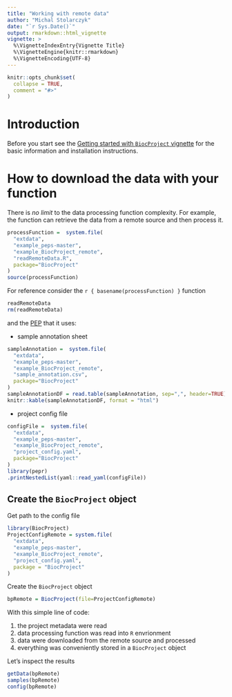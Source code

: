 ```yaml
---
title: "Working with remote data"
author: "Michal Stolarczyk"
date: "`r Sys.Date()`"
output: rmarkdown::html_vignette
vignette: >
  %\VignetteIndexEntry{Vignette Title}
  %\VignetteEngine{knitr::rmarkdown}
  %\VignetteEncoding{UTF-8}
---
```


```r
knitr::opts_chunk$set(
  collapse = TRUE,
  comment = "#>"
)
```

# Introduction

Before you start see the [Getting started with `BiocProject` vignette](./1getStarted.html) for the basic information and installation instructions.

# How to download the data with your function 

There is *no limit* to the data processing function complexity. For example, the function can retrieve the data from a remote source and then process it.

```r
processFunction =  system.file(
  "extdata",
  "example_peps-master",
  "example_BiocProject_remote",
  "readRemoteData.R",
  package="BiocProject"
)
source(processFunction)
```
For reference consider the ``r { basename(processFunction) }`` function
``` r
readRemoteData
rm(readRemoteData)
```
and the [PEP](https://pepkit.github.io/) that it uses:

* sample annotation sheet

```r
sampleAnnotation =  system.file(
  "extdata",
  "example_peps-master",
  "example_BiocProject_remote",
  "sample_annotation.csv",
  package="BiocProject"
)
sampleAnnotationDF = read.table(sampleAnnotation, sep=",", header=TRUE)
knitr::kable(sampleAnnotationDF, format = "html")
```

* project config file

```r
configFile =  system.file(
  "extdata",
  "example_peps-master",
  "example_BiocProject_remote",
  "project_config.yaml",
  package="BiocProject"
)
library(pepr)
.printNestedList(yaml::read_yaml(configFile))
```

## Create the `BiocProject` object

Get path to the config file
```r
library(BiocProject)
ProjectConfigRemote = system.file(
  "extdata",
  "example_peps-master",
  "example_BiocProject_remote",
  "project_config.yaml",
  package = "BiocProject"
)
```
Create the `BiocProject` object
```r
bpRemote = BiocProject(file=ProjectConfigRemote)
```
With this simple line of code:

1. the project metadata were read
1. data processing function was read into `R` envrionment
1. data were downloaded from the remote source and processed 
1. everything was conveniently stored in a `BiocProject` object

Let's inspect the results
```r
getData(bpRemote)
samples(bpRemote)
config(bpRemote)
```



